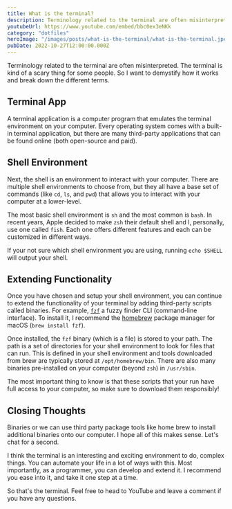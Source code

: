 ```yaml
---
title: What is the terminal?
description: Terminology related to the terminal are often misinterpreted. The terminal is
youtubeUrl: https://www.youtube.com/embed/bbc0ex3eNKk
category: "dotfiles"
heroImage: "/images/posts/what-is-the-terminal/what-is-the-terminal.jpeg"
pubDate: 2022-10-27T12:00:00.000Z
---
```


Terminology related to the terminal are often misinterpreted. The terminal is kind of a scary thing for some people. So I want to demystify how it works and break down the different terms.

## Terminal App

A terminal application is a computer program that emulates the terminal environment on your computer. Every operating system comes with a built-in terminal application, but there are many third-party applications that can be found online (both open-source and paid).

## Shell Environment

Next, the shell is an environment to interact with your computer. There are multiple shell environments to choose from, but they all have a base set of commands (like `cd`, `ls`, and `pwd`) that allows you to interact with your computer at a lower-level.

The most basic shell environment is `sh` and the most common is `bash`. In recent years, Apple decided to make `zsh` their default shell and I, personally, use one called `fish`. Each one offers different features and each can be customized in different ways.

If your not sure which shell environment you are using, running `echo $SHELL` will output your shell.

## Extending Functionality

Once you have chosen and setup your shell environment, you can continue to extend the functionality of your terminal by adding third-party scripts called binaries. For example, [`fzf`](https://github.com/junegunn/fzf) a fuzzy finder CLI (command-line interface). To install it, I recommend the [homebrew](https://brew.sh) package manager for macOS (`brew install fzf`).

Once installed, the `fzf` binary (which is a file) is stored to your path. The path is a set of directories for your shell environment to look for files that can run. This is defined in your shell environment and tools downloaded from brew are typically stored at `/opt/homebrew/bin`. There are also many binaries pre-installed on your computer (beyond `zsh`) in `/usr/sbin`.

The most important thing to know is that these scripts that your run have full access to your computer, so make sure to download them responsibly!

## Closing Thoughts

Binaries or we can use third party package tools like home brew to install additional binaries onto our computer. I hope all of this makes sense. Let's chat for a second.

I think the terminal is an interesting and exciting environment to do, complex things. You can automate your life in a lot of ways with this. Most importantly, as a programmer, you can develop and extend it. I recommend you ease into it, and take it one step at a time.

So that's the terminal. Feel free to head to YouTube and leave a comment if you have any questions.
